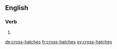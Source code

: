 {{also|crosshatches}}
==English==

===Verb===
{{head|en|verb form}}

# {{en-third-person singular of|cross-hatch}}

[[de:cross-hatches]]
[[fr:cross-hatches]]
[[sv:cross-hatches]]